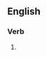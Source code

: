 ==English==

===Verb===
{{head|en|present participle}}

# {{present participle of|finalize|lang=en|nocat=1}}